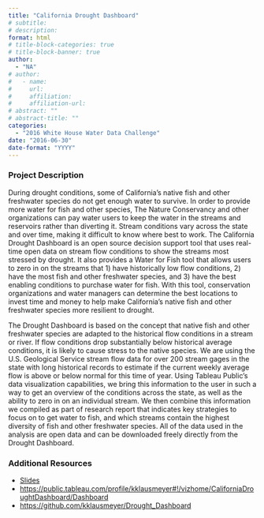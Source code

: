 ```yaml
---
title: "California Drought Dashboard"
# subtitle: 
# description: 
format: html
# title-block-categories: true
# title-block-banner: true
author: 
  - "NA"
# author:
#   - name: 
#     url: 
#     affiliation: 
#     affiliation-url:
# abstract: ""
# abstract-title: ""
categories: 
  - "2016 White House Water Data Challenge"
date: "2016-06-30"
date-format: "YYYY"
---
```


<!-- COMMENT
## params_NOTUSED-proj_title

#### Year: params_NOTUSED-year

#### Topics: params_NOTUSED-topics

#### Awards: params_NOTUSED-awards

#### Team Members: params_NOTUSED-team_members
UNCOMMENT -->

### Project Description

During drought conditions, some of California’s native fish and other freshwater species do not get enough water to survive. In order to provide more water for fish and other species, The Nature Conservancy and other organizations can pay water users to keep the water in the streams and reservoirs rather than diverting it. Stream conditions vary across the state and over time, making it difficult to know where best to work. The California Drought Dashboard is an open source decision support tool that uses real-time open data on stream flow conditions to show the streams most stressed by drought. It also provides a Water for Fish tool that allows users to zero in on the streams that 1) have historically low flow conditions, 2) have the most fish and other freshwater species, and 3) have the best enabling conditions to purchase water for fish. With this tool, conservation organizations and water managers can determine the best locations to invest time and money to help make California’s native fish and other freshwater species more resilient to drought. 
 
 The Drought Dashboard is based on the concept that native fish and other freshwater species are adapted to the historical flow conditions in a stream or river. If flow conditions drop substantially below historical average conditions, it is likely to cause stress to the native species. We are using the U.S. Geological Service stream flow data for over 200 stream gages in the state with long historical records to estimate if the current weekly average flow is above or below normal for this time of year. Using Tableau Public’s data visualization capabilities, we bring this information to the user in such a way to get an overview of the conditions across the state, as well as the ability to zero in on an individual stream. We then combine this information we compiled as part of research report that indicates key strategies to focus on to get water to fish, and which streams contain the highest diversity of fish and other freshwater species. All of the data used in the analysis are open data and can be downloaded freely directly from the Drought Dashboard.

### Additional Resources

- [Slides](https://drive.google.com/open?id=0B5n4IeHrVBindmhfNjZCTWpJMTA)
- <https://public.tableau.com/profile/kklausmeyer#!/vizhome/CaliforniaDroughtDashboard/Dashboard>
- <https://github.com/kklausmeyer/Drought_Dashboard>
